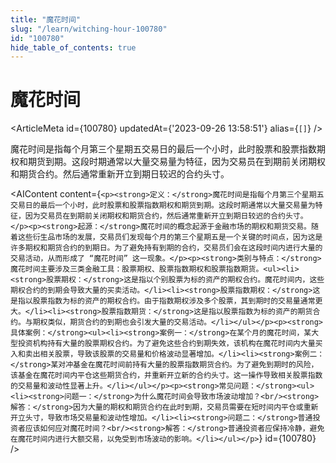 ```yaml
---
title: "魔花时间"
slug: "/learn/witching-hour-100780"
id: "100780"
hide_table_of_contents: true
---
```



# 魔花时间

<ArticleMeta id={100780} updatedAt={'2023-09-26 13:58:51'} alias={`[]`} />
<div className='border-solid border-b border-t-0 my-4 border-[var(--ifm-color-gray-300)]' />

魔花时间是指每个月第三个星期五交易日的最后一个小时，此时股票和股票指数期权和期货到期。这段时期通常以大量交易量为特征，因为交易员在到期前关闭期权和期货合约。然后通常重新开立到期日较迟的合约头寸。

<AIContent content={`<p><strong>定义：</strong>魔花时间是指每个月第三个星期五交易日的最后一个小时，此时股票和股票指数期权和期货到期。这段时期通常以大量交易量为特征，因为交易员在到期前关闭期权和期货合约，然后通常重新开立到期日较迟的合约头寸。</p><p><strong>起源：</strong>魔花时间的概念起源于金融市场的期权和期货交易。随着这些衍生品市场的发展，交易员们发现每个月的第三个星期五是一个关键的时间点，因为这是许多期权和期货合约的到期日。为了避免持有到期的合约，交易员们会在这段时间内进行大量的交易活动，从而形成了 “魔花时间” 这一现象。</p><p><strong>类别与特点：</strong>魔花时间主要涉及三类金融工具：股票期权、股票指数期权和股票指数期货。<ul><li><strong>股票期权：</strong>这是指以个别股票为标的资产的期权合约。魔花时间内，这些期权合约的到期会导致大量的买卖活动。</li><li><strong>股票指数期权：</strong>这是指以股票指数为标的资产的期权合约。由于指数期权涉及多个股票，其到期时的交易量通常更大。</li><li><strong>股票指数期货：</strong>这是指以股票指数为标的资产的期货合约。与期权类似，期货合约的到期也会引发大量的交易活动。</li></ul></p><p><strong>具体案例：</strong><ul><li><strong>案例一：</strong>在某个月的魔花时间，某大型投资机构持有大量的股票期权合约。为了避免这些合约到期失效，该机构在魔花时间内大量买入和卖出相关股票，导致该股票的交易量和价格波动显著增加。</li><li><strong>案例二：</strong>某对冲基金在魔花时间前持有大量的股票指数期货合约。为了避免到期时的风险，该基金在魔花时间内平仓这些期货合约，并重新开立新的合约头寸。这一操作导致相关股票指数的交易量和波动性显著上升。</li></ul></p><p><strong>常见问题：</strong><ul><li><strong>问题一：</strong>为什么魔花时间会导致市场波动增加？<br/><strong>解答：</strong>因为大量的期权和期货合约在此时到期，交易员需要在短时间内平仓或重新开立头寸，导致市场交易量和波动性增加。</li><li><strong>问题二：</strong>普通投资者应该如何应对魔花时间？<br/><strong>解答：</strong>普通投资者应保持冷静，避免在魔花时间内进行大额交易，以免受到市场波动的影响。</li></ul></p>`} id={100780} />
